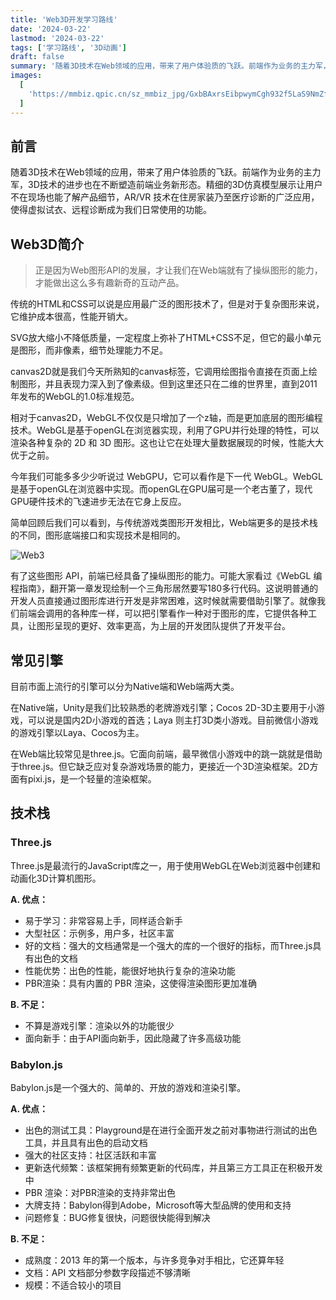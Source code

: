 ```yaml
---
title: 'Web3D开发学习路线'
date: '2024-03-22'
lastmod: '2024-03-22'
tags: ['学习路线', '3D动画']
draft: false
summary: '随着3D技术在Web领域的应用，带来了用户体验质的飞跃。前端作为业务的主力军，3D技术的进步也在不断塑造前端业务新形态。'
images:
  [
    'https://mmbiz.qpic.cn/sz_mmbiz_jpg/GxbBAxrsEibpwymCgh932f5LaS9NmZfFWbvAym26VGZ77HErpa54DVs8kjckrauHW8R5yFqNC0gtFvwxf1suNCA/640?wx_fmt=jpeg&amp;from=appmsg',
  ]
---
```


<TOCInline toc={props.toc} exclude="Introduction" />

## 前言

随着3D技术在Web领域的应用，带来了用户体验质的飞跃。前端作为业务的主力军，3D技术的进步也在不断塑造前端业务新形态。精细的3D仿真模型展示让用户不在现场也能了解产品细节，AR/VR 技术在住房家装乃至医疗诊断的广泛应用，使得虚拟试衣、远程诊断成为我们日常使用的功能。

## Web3D简介

> 正是因为Web图形API的发展，才让我们在Web端就有了操纵图形的能力，才能做出这么多有趣新奇的互动产品。

传统的HTML和CSS可以说是应用最广泛的图形技术了，但是对于复杂图形来说，它维护成本很高，性能开销大。

SVG放大缩小不降低质量，一定程度上弥补了HTML+CSS不足，但它的最小单元是图形，而非像素，细节处理能力不足。

canvas2D就是我们今天所熟知的canvas标签，它调用绘图指令直接在页面上绘制图形，并且表现力深入到了像素级。但到这里还只在二维的世界里，直到2011年发布的WebGL的1.0标准规范。

相对于canvas2D，WebGL不仅仅是只增加了一个z轴，而是更加底层的图形编程技术。WebGL是基于openGL在浏览器实现，利用了GPU并行处理的特性，可以渲染各种复杂的 2D 和 3D 图形。这也让它在处理大量数据展现的时候，性能大大优于之前。

今年我们可能多多少少听说过 WebGPU，它可以看作是下一代 WebGL。WebGL是基于openGL在浏览器中实现。而openGL在GPU届可是一个老古董了，现代GPU硬件技术的飞速进步无法在它身上反应。

简单回顾后我们可以看到，与传统游戏类图形开发相比，Web端更多的是技术栈的不同，图形底端接口和实现技术是相同的。

![Web3](/static/images/img01.jpg)

有了这些图形 API，前端已经具备了操纵图形的能力。可能大家看过《WebGL 编程指南》，翻开第一章发现绘制一个三角形居然要写180多行代码。这说明普通的开发人员直接通过图形库进行开发是非常困难，这时候就需要借助引擎了。就像我们前端会调用的各种库一样，可以把引擎看作一种对于图形的库，它提供各种工具，让图形呈现的更好、效率更高，为上层的开发团队提供了开发平台。

## 常见引擎

目前市面上流行的引擎可以分为Native端和Web端两大类。

在Native端，Unity是我们比较熟悉的老牌游戏引擎；Cocos 2D-3D主要用于小游戏，可以说是国内2D小游戏的首选；Laya 则主打3D类小游戏。目前微信小游戏的游戏引擎以Laya、Cocos为主。

在Web端比较常见是three.js。它面向前端，最早微信小游戏中的跳一跳就是借助于three.js。但它缺乏应对复杂游戏场景的能力，更接近一个3D渲染框架。2D方面有pixi.js，是一个轻量的渲染框架。

## 技术栈

### Three.js

Three.js是最流行的JavaScript库之一，用于使用WebGL在Web浏览器中创建和动画化3D计算机图形。

**A. 优点：**

- 易于学习：非常容易上手，同样适合新手
- 大型社区：示例多，用户多，社区丰富
- 好的文档：强大的文档通常是一个强大的库的一个很好的指标，而Three.js具有出色的文档
- 性能优势：出色的性能，能很好地执行复杂的渲染功能
- PBR渲染：具有内置的 PBR 渲染，这使得渲染图形更加准确

**B. 不足：**

- 不算是游戏引擎：渲染以外的功能很少
- 面向新手：由于API面向新手，因此隐藏了许多高级功能

### Babylon.js

Babylon.js是一个强大的、简单的、开放的游戏和渲染引擎。

**A. 优点：**

- 出色的测试工具：Playground是在进行全面开发之前对事物进行测试的出色工具，并且具有出色的启动文档
- 强大的社区支持：社区活跃和丰富
- 更新迭代频繁：该框架拥有频繁更新的代码库，并且第三方工具正在积极开发中
- PBR 渲染：对PBR渲染的支持非常出色
- 大牌支持：Babylon得到Adobe，Microsoft等大型品牌的使用和支持
- 问题修复：BUG修复很快，问题很快能得到解决

**B. 不足：**

- 成熟度：2013 年的第一个版本，与许多竞争对手相比，它还算年轻
- 文档：API 文档部分参数字段描述不够清晰
- 规模：不适合较小的项目
